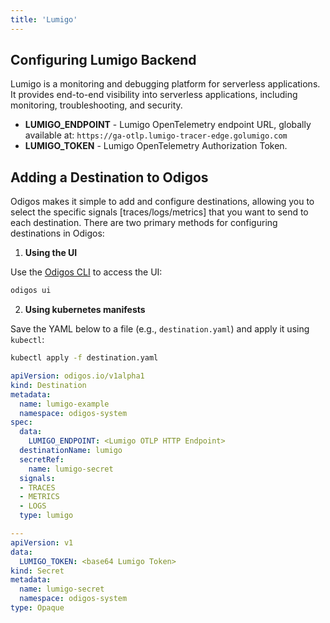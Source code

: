 ```yaml
---
title: 'Lumigo'
---
```


## Configuring Lumigo Backend

Lumigo is a monitoring and debugging platform for serverless applications. It provides end-to-end visibility into serverless applications, including monitoring, troubleshooting, and security.

- **LUMIGO_ENDPOINT** - Lumigo OpenTelemetry endpoint URL, globally available at: `https://ga-otlp.lumigo-tracer-edge.golumigo.com`
- **LUMIGO_TOKEN** - Lumigo OpenTelemetry Authorization Token.

## Adding a Destination to Odigos

Odigos makes it simple to add and configure destinations, allowing you to select the specific signals [traces/logs/metrics] that you want to send to each destination. There are two primary methods for configuring destinations in Odigos:

1. **Using the UI**

Use the [Odigos CLI](https://docs.odigos.io/cli/odigos_ui) to access the UI:

```bash
odigos ui
```

2. **Using kubernetes manifests**

Save the YAML below to a file (e.g., `destination.yaml`) and apply it using `kubectl`:

```bash
kubectl apply -f destination.yaml
```


```yaml
apiVersion: odigos.io/v1alpha1
kind: Destination
metadata:
  name: lumigo-example
  namespace: odigos-system
spec:
  data:
    LUMIGO_ENDPOINT: <Lumigo OTLP HTTP Endpoint>
  destinationName: lumigo
  secretRef:
    name: lumigo-secret
  signals:
  - TRACES
  - METRICS
  - LOGS
  type: lumigo

---
apiVersion: v1
data:
  LUMIGO_TOKEN: <base64 Lumigo Token>
kind: Secret
metadata:
  name: lumigo-secret
  namespace: odigos-system
type: Opaque
```
